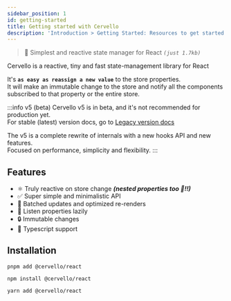 ```yaml
---
sidebar_position: 1
id: getting-started
title: Getting started with Cervello
description: 'Introduction > Getting Started: Resources to get started learning and using Cervello'
---
```


> 🤯 Simplest and reactive state manager for React _`(just 1.7kb)`_

Cervello is a reactive, tiny and fast state-management library for React

It's **`as easy as reassign a new value`** to the store properties. <br/>It will make an immutable change to the store and notify all the components subscribed
to that property or the entire store.

:::info v5 (beta)
Cervello v5 is in beta, and it's not recommended for production yet. <br/>
For stable (latest) version docs, go to [Legacy version docs](/docs/legacy-version-docs/api-reference/store) <br/>

The v5 is a complete rewrite of internals with a new hooks API and new features. <br/>
Focused on performance, simplicity and flexibility.
:::

## Features

- ⚛️ Truly reactive on store change **_(nested properties too 🚀!!)_**
- ✅ Super simple and minimalistic API
- 🚀 Batched updates and optimized re-renders
- 🐨 Listen properties lazily
- 🔒 Immutable changes
- 🔑 Typescript support

## Installation

<Tabs groupId="pkg-manager">
  <TabItem value="pnpm" label="pnpm">

    pnpm add @cervello/react
  </TabItem>
  <TabItem value="npm" label="npm">

    npm install @cervello/react
  </TabItem>
  <TabItem value="yarn" label="yarn">

    yarn add @cervello/react
  </TabItem>
</Tabs>
